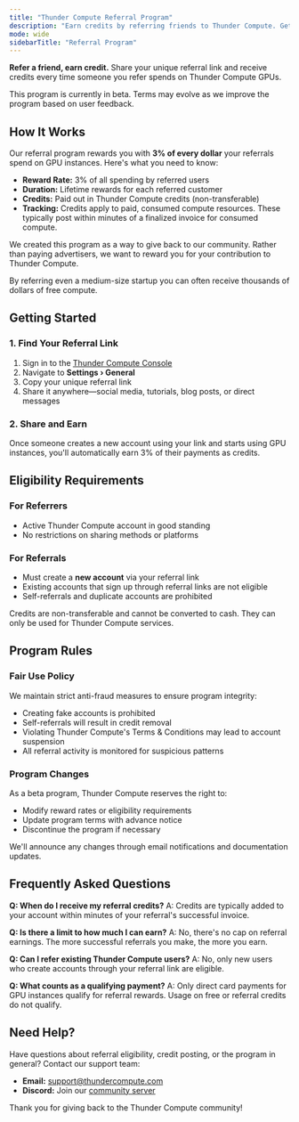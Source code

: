 ```yaml
---
title: "Thunder Compute Referral Program"
description: "Earn credits by referring friends to Thunder Compute. Get 3% of every dollar your referrals spend on GPU instances with our lifetime rewards program."
mode: wide
sidebarTitle: "Referral Program"
---
```


**Refer a friend, earn credit.** Share your unique referral link and receive credits every time someone you refer spends on Thunder Compute GPUs.

<Note>
  This program is currently in beta. Terms may evolve as we improve the program based on user feedback.
</Note>

## How It Works

Our referral program rewards you with **3% of every dollar** your referrals spend on GPU instances. Here's what you need to know:

- **Reward Rate:** 3% of all spending by referred users
- **Duration:** Lifetime rewards for each referred customer
- **Credits:** Paid out in Thunder Compute credits (non-transferable)
- **Tracking:** Credits apply to paid, consumed compute resources. These typically post within minutes of a finalized invoice for consumed compute.

We created this program as a way to give back to our community. Rather than paying advertisers, we want to reward you for your contribution to Thunder Compute.

By referring even a medium-size startup you can often receive thousands of dollars of free compute.

## Getting Started

### 1. Find Your Referral Link

1. Sign in to the [Thunder Compute Console](https://console.thundercompute.com/)
2. Navigate to **Settings › General**
3. Copy your unique referral link
4. Share it anywhere—social media, tutorials, blog posts, or direct messages

### 2. Share and Earn

Once someone creates a new account using your link and starts using GPU instances, you'll automatically earn 3% of their payments as credits.

## Eligibility Requirements

### For Referrers
- Active Thunder Compute account in good standing
- No restrictions on sharing methods or platforms

### For Referrals
- Must create a **new account** via your referral link
- Existing accounts that sign up through referral links are not eligible
- Self-referrals and duplicate accounts are prohibited

<Warning>
  Credits are non-transferable and cannot be converted to cash. They can only be used for Thunder Compute services.
</Warning>

## Program Rules

### Fair Use Policy

We maintain strict anti-fraud measures to ensure program integrity:

- Creating fake accounts is prohibited
- Self-referrals will result in credit removal
- Violating Thunder Compute's Terms & Conditions may lead to account suspension
- All referral activity is monitored for suspicious patterns

### Program Changes

As a beta program, Thunder Compute reserves the right to:
- Modify reward rates or eligibility requirements
- Update program terms with advance notice
- Discontinue the program if necessary

We'll announce any changes through email notifications and documentation updates.

## Frequently Asked Questions

**Q: When do I receive my referral credits?**
A: Credits are typically added to your account within minutes of your referral's successful invoice.

**Q: Is there a limit to how much I can earn?**
A: No, there's no cap on referral earnings. The more successful referrals you make, the more you earn.

**Q: Can I refer existing Thunder Compute users?**
A: No, only new users who create accounts through your referral link are eligible.

**Q: What counts as a qualifying payment?**
A: Only direct card payments for GPU instances qualify for referral rewards. Usage on free or referral credits do not qualify.

## Need Help?

Have questions about referral eligibility, credit posting, or the program in general? Contact our support team:

- **Email:** support@thundercompute.com
- **Discord:** Join our [community server](https://discord.gg/nwuETS9jJK)

Thank you for giving back to the Thunder Compute community!
